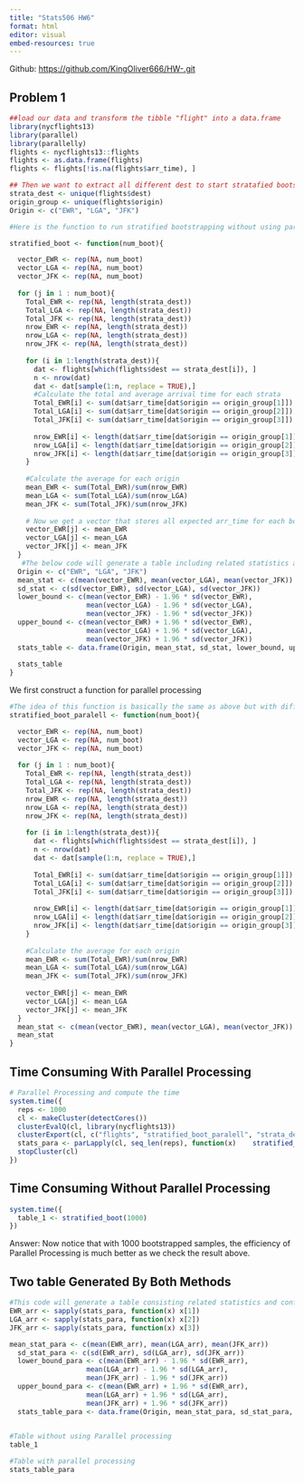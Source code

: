 ---
title: "Stats506 HW6"
format: html
editor: visual
embed-resources: true
---

Github: <https://github.com/KingOliver666/HW-.git>

## Problem 1

```{r}
##load our data and transform the tibble "flight" into a data.frame
library(nycflights13)
library(parallel)
library(parallelly)
flights <- nycflights13::flights
flights <- as.data.frame(flights)
flights <- flights[!is.na(flights$arr_time), ]
```

```{r}
## Then we want to extract all different dest to start stratafied bootstrapping
strata_dest <- unique(flights$dest)
origin_group <- unique(flights$origin)
Origin <- c("EWR", "LGA", "JFK")
```

```{r}
#Here is the function to run stratified bootstrapping without using parallel

stratified_boot <- function(num_boot){

  vector_EWR <- rep(NA, num_boot)
  vector_LGA <- rep(NA, num_boot)
  vector_JFK <- rep(NA, num_boot)
  
  for (j in 1 : num_boot){
    Total_EWR <- rep(NA, length(strata_dest))
    Total_LGA <- rep(NA, length(strata_dest))
    Total_JFK <- rep(NA, length(strata_dest))
    nrow_EWR <- rep(NA, length(strata_dest))
    nrow_LGA <- rep(NA, length(strata_dest))
    nrow_JFK <- rep(NA, length(strata_dest))
    
    for (i in 1:length(strata_dest)){
      dat <- flights[which(flights$dest == strata_dest[i]), ]
      n <- nrow(dat)
      dat <- dat[sample(1:n, replace = TRUE),]
      #Calculate the total and average arrival time for each strata
      Total_EWR[i] <- sum(dat$arr_time[dat$origin == origin_group[1]])
      Total_LGA[i] <- sum(dat$arr_time[dat$origin == origin_group[2]])
      Total_JFK[i] <- sum(dat$arr_time[dat$origin == origin_group[3]])
      
      nrow_EWR[i] <- length(dat$arr_time[dat$origin == origin_group[1]])
      nrow_LGA[i] <- length(dat$arr_time[dat$origin == origin_group[2]])
      nrow_JFK[i] <- length(dat$arr_time[dat$origin == origin_group[3]])
    }
    
    #Calculate the average for each origin
    mean_EWR <- sum(Total_EWR)/sum(nrow_EWR)
    mean_LGA <- sum(Total_LGA)/sum(nrow_LGA)
    mean_JFK <- sum(Total_JFK)/sum(nrow_JFK)
    
    # Now we get a vector that stores all expected arr_time for each bootstrap
    vector_EWR[j] <- mean_EWR
    vector_LGA[j] <- mean_LGA
    vector_JFK[j] <- mean_JFK
  }
   #The below code will generate a table including related statistics and confidence interval with significance level of 0.05
  Origin <- c("EWR", "LGA", "JFK")
  mean_stat <- c(mean(vector_EWR), mean(vector_LGA), mean(vector_JFK))
  sd_stat <- c(sd(vector_EWR), sd(vector_LGA), sd(vector_JFK))
  lower_bound <- c(mean(vector_EWR) - 1.96 * sd(vector_EWR),
                   mean(vector_LGA) - 1.96 * sd(vector_LGA),
                   mean(vector_JFK) - 1.96 * sd(vector_JFK))
  upper_bound <- c(mean(vector_EWR) + 1.96 * sd(vector_EWR),
                   mean(vector_LGA) + 1.96 * sd(vector_LGA),
                   mean(vector_JFK) + 1.96 * sd(vector_JFK))
  stats_table <- data.frame(Origin, mean_stat, sd_stat, lower_bound, upper_bound)
  
  stats_table
}
```

We first construct a function for parallel processing

```{r}
#The idea of this function is basically the same as above but with different outcome
stratified_boot_paralell <- function(num_boot){

  vector_EWR <- rep(NA, num_boot)
  vector_LGA <- rep(NA, num_boot)
  vector_JFK <- rep(NA, num_boot)
  
  for (j in 1 : num_boot){
    Total_EWR <- rep(NA, length(strata_dest))
    Total_LGA <- rep(NA, length(strata_dest))
    Total_JFK <- rep(NA, length(strata_dest))
    nrow_EWR <- rep(NA, length(strata_dest))
    nrow_LGA <- rep(NA, length(strata_dest))
    nrow_JFK <- rep(NA, length(strata_dest))
    
    for (i in 1:length(strata_dest)){
      dat <- flights[which(flights$dest == strata_dest[i]), ]
      n <- nrow(dat)
      dat <- dat[sample(1:n, replace = TRUE),]
      
      Total_EWR[i] <- sum(dat$arr_time[dat$origin == origin_group[1]])
      Total_LGA[i] <- sum(dat$arr_time[dat$origin == origin_group[2]])
      Total_JFK[i] <- sum(dat$arr_time[dat$origin == origin_group[3]])
      
      nrow_EWR[i] <- length(dat$arr_time[dat$origin == origin_group[1]])
      nrow_LGA[i] <- length(dat$arr_time[dat$origin == origin_group[2]])
      nrow_JFK[i] <- length(dat$arr_time[dat$origin == origin_group[3]])
    }
    
    #Calculate the average for each origin
    mean_EWR <- sum(Total_EWR)/sum(nrow_EWR)
    mean_LGA <- sum(Total_LGA)/sum(nrow_LGA)
    mean_JFK <- sum(Total_JFK)/sum(nrow_JFK)
    
    vector_EWR[j] <- mean_EWR
    vector_LGA[j] <- mean_LGA
    vector_JFK[j] <- mean_JFK
  }
  mean_stat <- c(mean(vector_EWR), mean(vector_LGA), mean(vector_JFK))
  mean_stat
}
```

## Time Consuming With Parallel Processing

```{r}
# Parallel Processing and compute the time 
system.time({
  reps <- 1000
  cl <- makeCluster(detectCores())
  clusterEvalQ(cl, library(nycflights13))
  clusterExport(cl, c("flights", "stratified_boot_paralell", "strata_dest",   "origin_group"))
  stats_para <- parLapply(cl, seq_len(reps), function(x)    stratified_boot_paralell(1))
  stopCluster(cl)
})
```

## Time Consuming Without Parallel Processing

```{r}
system.time({
  table_1 <- stratified_boot(1000)
})
```

Answer: Now notice that with 1000 bootstrapped samples, the efficiency of Parallel Processing is much better as we check the result above.

## Two table Generated By Both Methods

```{r}

#This code will generate a table consisting related statistics and confidence interval.
EWR_arr <- sapply(stats_para, function(x) x[1])
LGA_arr <- sapply(stats_para, function(x) x[2])
JFK_arr <- sapply(stats_para, function(x) x[3])

mean_stat_para <- c(mean(EWR_arr), mean(LGA_arr), mean(JFK_arr))
  sd_stat_para <- c(sd(EWR_arr), sd(LGA_arr), sd(JFK_arr))
  lower_bound_para <- c(mean(EWR_arr) - 1.96 * sd(EWR_arr),
                   mean(LGA_arr) - 1.96 * sd(LGA_arr),
                   mean(JFK_arr) - 1.96 * sd(JFK_arr))
  upper_bound_para <- c(mean(EWR_arr) + 1.96 * sd(EWR_arr),
                   mean(LGA_arr) + 1.96 * sd(LGA_arr),
                   mean(JFK_arr) + 1.96 * sd(JFK_arr))
  stats_table_para <- data.frame(Origin, mean_stat_para, sd_stat_para, lower_bound_para, upper_bound_para)
  

```

```{r}
#Table without using Parallel processing
table_1
```

```{r}
#Table with parallel processing
stats_table_para
```
